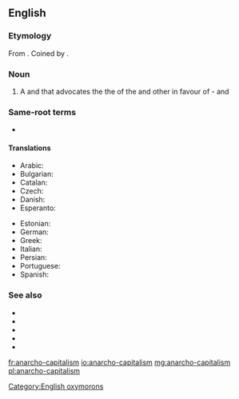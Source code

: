 ==English==
===Etymology===
From {{prefix|anarcho|capitalism|lang=en}}. Coined by {{w|Murray Rothbard}}.

===Noun===
{{wikipedia}}
{{wikiquote}}
{{en-noun|head=[[anarcho-]][[capitalism]]|-}}
# {{label|en|politics|economy}} A {{l/en|political}} and {{l/en|economic}} {{l/en|philosophy}} that advocates the the {{l/en|elimination}} of the {{l/en|state}} and other {{l/en|coercitive}} {{l/en|institutions}} in favour of {{l/en|individual}} {{l/en|self}}-{{l/en|ownership}} and {{l/en|free market}} 

===Same-root terms===
*{{l/en|anarcho-capitalist}}

====Translations====
{{trans-top|philosophy that advocates the elimination of the state and a self-regulating free market}}
* Arabic: {{t|ar|لاسلطوية رأسمالية}}
* Bulgarian: {{t|bg|aнархокапитализъм|sc=Cyrl}}
* Catalan: {{t|ca|anarcocapitalisme}}
* Czech: {{t|cs|anarchokapitalismus}}
* Danish: {{t|da|anarkokapitalisme}}
* Esperanto: {{t|eo|anarki-kapitalismo}}
{{trans-mid}}
* Estonian: {{t|et|anarhokapitalism}}
* German: {{t|de|Anarchokapitalismus}}
* Greek: {{t|el|aναρχοκαπιταλισμός}}
* Italian: {{t|it|anarcocapitalismo|m}}
* Persian: {{t|fa|آنارکو-کاپیتالیسم|sc=fa-Arab}}
* Portuguese: {{t|pt|anarcocapitalismo|m}}
* Spanish: {{t+|es|anarcocapitalismo|m}}
{{trans-bottom}}

===See also===
* {{l/en|agorism}}
* {{l/en|anarcho-individualism}}
* {{l/en|libertarianism}}
* {{l/en|Rothbardian}}
* {{l/en|voluntaryism}}

[[Category:English oxymorons]]

[[fr:anarcho-capitalism]]
[[io:anarcho-capitalism]]
[[mg:anarcho-capitalism]]
[[pl:anarcho-capitalism]]